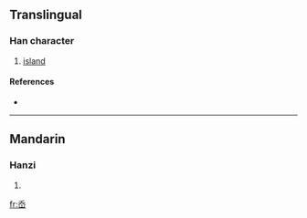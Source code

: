 {{also|嶴}}
==Translingual==

===Han character===
{{Han char|rn=46|rad=山|as=04|sn=7|four=|canj=竹大山 (HKU)}}

# [[island]]

====References====
* {{Han ref|kx=0308.331|hdz=10763.140|uh=5C99|ud=23705}}

----

==Mandarin==

===Hanzi===
{{cmn-hanzi|tra=嶴|pin=[[ào]] ([[ao4]])|wg=ao<sup>4</sup>}}

# {{defn|Mandarin}}

[[fr:岙]]